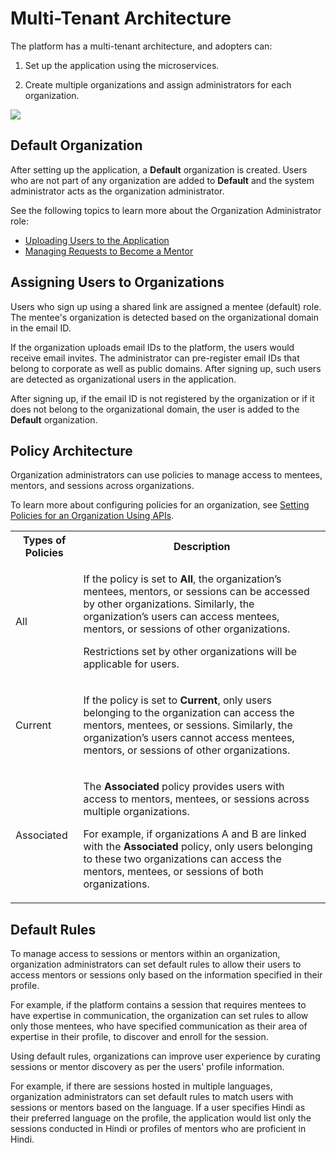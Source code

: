 
# Multi-Tenant Architecture

The <PartialExample mentored /> platform has a multi-tenant architecture, and adopters can:

1. Set up the application using the microservices.

2. Create multiple organizations and assign administrators for each organization.

![](media/saasarchitecture.png)

## Default Organization

After setting up the application, a **Default** organization is created. Users who are not part of any organization are added to **Default** and the system administrator acts as the organization administrator.

<p>  
    <Admonition type="info">
    <p>See the following topics to learn more about the Organization Administrator role:</p>
    <ul>
    <li><a href="bulkupload">Uploading Users to the Application</a></li>
    <li><a href="managementorrequests">Managing Requests to Become a Mentor</a></li>
    </ul>
    </Admonition>
</p>

## Assigning Users to Organizations

Users who sign up using a shared link are assigned a mentee (default) role. The mentee's organization is detected based on the organizational domain in the email ID.

If the organization uploads email IDs to the platform, the users would receive email invites. The administrator can pre-register email IDs that belong to corporate as well as public domains. After signing up, such users are detected as organizational users in the application.

<p>  
    <Admonition type="note">
    <p>After signing up, if the email ID is not registered by the organization or if it does not belong to the organizational domain, the user is added to the <b>Default</b> organization.</p>
    </Admonition>
</p>

## Policy Architecture

Organization administrators can use policies to manage access to mentees, mentors, and sessions across organizations.

<p>  
  <Admonition type="info">
  <p>To learn more about configuring policies for an organization, see <a href="api-setpolicies">Setting Policies for an Organization Using APIs</a>.</p>
  </Admonition>
</p>

<table>
  <tr>
    <th>Types of Policies</th>
    <th>Description</th>
  </tr>
  <tr>
    <td>All</td>
    <td><p>If the policy is set to <b>All</b>, the organization’s mentees, mentors, or sessions can be accessed by other organizations. Similarly, the organization’s users can access mentees, mentors, or sessions of other organizations.</p><p><Admonition type="note"><p>Restrictions set by other organizations will be applicable for users.</p></Admonition></p></td>
  </tr>
  <tr>
    <td>Current</td>
    <td><p>If the policy is set to <b>Current</b>, only users belonging to the organization can access the mentors, mentees, or sessions. Similarly, the organization’s users cannot access mentees, mentors, or sessions of other organizations.</p></td>
  </tr>
  <tr>
    <td>Associated</td>
    <td><p>The <b>Associated</b> policy provides users with access to mentors, mentees, or sessions across multiple organizations.</p><p>For example, if organizations A and B are linked with the <b>Associated</b> policy, only users belonging to these two organizations can access the mentors, mentees, or sessions of both organizations.</p></td>
  </tr>
</table>

## Default Rules

To manage access to sessions or mentors within an organization, organization administrators can set default rules to allow their users to access mentors or sessions only based on the information specified in their profile. 

For example, if the platform contains a session that requires mentees to have expertise in communication, the organization can set rules to allow only those mentees, who have specified communication as their area of expertise in their profile, to discover and enroll for the session.

Using default rules, organizations can improve user experience by curating sessions or mentor discovery as per the users' profile information. 

For example, if there are sessions hosted in multiple languages, organization administrators can set default rules to match users with sessions or mentors based on the language. If a user specifies Hindi as their preferred language on the profile, the application would list only the sessions conducted in Hindi or profiles of mentors who are proficient in Hindi.
